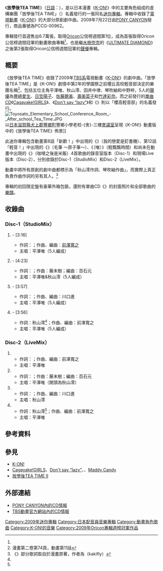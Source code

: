 {{Infobox Album
| Name           = 放學後TEA TIME<br/>{{lang|ja|放課後ティータイム}}
| Cover          = Ho-kago Tea Time.jpg
| Type           = EP
| Artist         = 放學後TEA TIME<br /><small>平澤唯、秋山澪、田井中律、琴吹紬、中野梓<br />（[[豐崎愛生|豐崎愛生]]、[[日笠陽子|日笠陽子]]、[[佐藤聰美|佐藤聰美]]、[[壽美菜子|壽美菜子]]、[[竹達彩奈|竹達彩奈]]）</small>
| Released       = {{flagicon|Japan}} 2009年7月22日
| Recorded       = 2009年
| Genre          = [[J-POP|J-POP]]（[[動畫歌曲|動畫歌曲]]）
| Length         = 15:33（Disc-1）<br/>15:55（Disc-2）
| Label          = [[PONY_CANYON|PONY CANYON]]
| Producer       = 
| Reviews        = 
| Chart position = 
*日間最高第1位（[[Oricon|Oricon]]）<ref name="daily">{{Cite web |date= 2009-07-22 |url= http://blog.livedoor.jp/ustan777/archives/51558230.html |script-title= ja:「けいおん!」ミニアルバム「放課後ティータイム」が初日デイリー1位、ED以上の勢いに! |work= The Natsu Style |language= ja |accessdate= 2013-11-18 |archive-date= 2012-06-22 |archive-url= https://web.archive.org/web/20120622025158/http://blog.livedoor.jp/ustan777/archives/51558230.html |dead-url= no }}</ref>
*週間最高第1位（[[Oricon|Oricon]]）<ref name="weekly">{{Cite web |date= 2009-07-28 |url= http://www.oricon.co.jp/news/rankmusic/67988/full/ |script-title= ja:“けいおん！”の放課後ティータイム、アニメキャラとして史上初の1位 |work= ORICON STYLE |language= ja |accessdate= 2013-11-18 |archive-date= 2013-10-27 |archive-url= https://web.archive.org/web/20131027002814/http://www.oricon.co.jp/news/rankmusic/67988/full/ |dead-url= no }}</ref>
| Certification  = 
| Last album     = 
| This album     = '''放學後TEA TIME'''<br/> （2009年）
| Next album     = [[放學後TEA_TIME_II|放學後TEA TIME II]]<br/> （2010年）
| Misc           = 
}}
《'''放學後TEA TIME'''》（[[日語|日語]]：{{lang|ja|'''放課後ティータイム'''}}），是以日本漫畫《[[K-ON!|K-ON!]]》中的主要角色組成的虛構樂團「放學後TEA TIME」（{{lang|ja|放課後ティータイム}}）名義發行的一張同名[[EP|迷你專輯]]。專輯中收錄了[[電視動畫|電視動畫]]《[[K-ON!|K-ON!]]》的大部分原創劇中曲。2009年7月22日由[[PONY_CANYON|PONY CANYON]]發行，商品番號為PCCG-00962。

專輯發行首週售出6.7萬張，取得[[Oricon|Oricon]]公信榜週間第1位，成為首張取得Oricon公信榜週間冠軍的動畫歌曲專輯<ref name="weekly"/>，也是繼[[水樹奈奈|水樹奈奈]]的《[[ULTIMATE_DIAMOND|ULTIMATE DIAMOND]]》之後第2張取得Oricon公信榜週間冠軍的[[聲優|聲優]]專輯。

== 概要 ==

《放學後TEA TIME》收錄了2009年[[TBS系|TBS系]]電視動畫《[[K-ON!|K-ON!]]》的劇中曲。「放學後TEA TIME」是《K-ON!》劇情中第2年的學園祭之前櫻丘高校輕音部決定的樂團名稱<ref>漫畫第二卷第74頁，動畫第11話</ref>，包括五位主角平澤唯、秋山澪、田井中律、琴吹紬和中野梓，5人的[[聲優|聲優]]為[[豐崎愛生|豐崎愛生]]、[[日笠陽子|日笠陽子]]、[[佐藤聰美|佐藤聰美]]、[[壽美菜子|壽美菜子]]和[[竹達彩奈|竹達彩奈]]。而之前發行的[[單曲|單曲]]CD《[[Cagayake!GIRLS|Cagayake!GIRLS]]》、《[[Don't_say_“lazy”|Don't say “lazy”]]》和《{{lang|ja|[[輕飄飄時間|ふわふわ時間]]}}》則以「櫻高輕音部」的名義發行。
[[File:Toyosato_Elementary_School_Conference_Room_-_After_school_Tea_Time.JPG|thumb]]以[[日本|日本]][[滋賀縣|滋賀縣]][[犬上郡|犬上郡]][[豐鄉町|豐鄉町]]豐鄉小學老校-{舍}-三樓[[會議室|會議室]]呈現《K-ON!》動畫版中的《放學後TEA TIME》佈景]]

此迷你專輯包含動畫第8話「新歡！」中出現的《{{lang|ja|わたしの恋はホッチキス}}》（我的戀愛是釘書機）、第12話「輕音！」中出現的《{{lang|ja|ふでペン 〜ボールペン〜}}》（毛筆 ～原子筆～）、《{{lang|ja|[[輕飄飄時間|ふわふわ時間]]}}（唯）》（輕飄飄時間）和尚未在動畫中出現的《{{lang|ja|カレーのちライス}}》（咖哩之後是米飯）4首歌曲的錄音室版本（Disc-1）和現場Live版本（Disc-2），分別收錄於Disc-1（StudioMix）和Disc-2（LiveMix）。

動畫中將所有原創的劇中曲都標示為「秋山澪作詞、琴吹紬作曲」，而實際上真正負責作曲作詞的另有其人。<ref name="word-writer">《{{lang|ja|[[輕飄飄時間|ふわふわ時間]]}}》部分歌詞取自於漫畫原著，作者為{{lang|ja|[[かきふらい|かきふらい]]}}（kakifly）</ref>

專輯的初回限定盤有豪華外箱包裝，還附有單曲CD《{{lang|ja|[[輕飄飄時間|ふわふわ時間]]}}》的封面照片和全部歌曲的[[樂譜|樂譜]]。

== 收錄曲 ==
=== Disc-1（StudioMix） ===
# {{lang|ja|'''カレーのちライス'''}} - [3:16]
#* 作詞：{{lang|ja|稻葉エミ}}；作曲、編曲：[[前澤寬之|前澤寬之]]
#* 主唱：平澤唯（5人編成）
# {{lang|ja|'''わたしの恋はホッチキス'''}} - [4:23]
#* 作詞：{{lang|ja|稻葉エミ}}；作曲：藤末樹；編曲：百石元
#* 主唱：平澤唯&秋山澪（5人編成）
# {{lang|ja|'''ふでペン 〜ボールペン〜'''}} - [3:57]
#* 作詞：{{lang|ja|稻葉エミ}}；作曲、編曲：川口進
#* 主唱：平澤唯（5人編成）
# {{lang|ja|[[輕飄飄時間|'''ふわふわ時間''']]}} - [3:56]
#* 作詞：秋山澪<ref name="word-writer"/>；作曲、編曲：前澤寬之
#* 主唱：平澤唯（5人編成）

=== Disc-2（LiveMix） ===
# {{lang|ja|'''カレーのちライス（#8『新歓!』Mix）'''}}
#* 作詞：{{lang|ja|稻葉エミ}}；作曲、編曲：前澤寬之
#* 主唱：平澤唯
# {{lang|ja|'''わたしの恋はホッチキス（#8『新歓!』Mix）'''}}
#* 作詞：{{lang|ja|稻葉エミ}}；作曲：藤末樹；編曲：百石元
#* 主唱：平澤唯（開頭為秋山澪）
# {{lang|ja|'''ふでペン 〜ボールペン〜（#12『軽音!』Mix）'''}}
#* 作詞：{{lang|ja|稻葉エミ}}；作曲、編曲：川口進
#* 主唱：秋山澪
# {{lang|ja|'''ふわふわ時間（#12『軽音!』Mix）'''}}
#* 作詞：秋山澪<ref name="word-writer"/>；作曲、編曲：前澤寬之
#* 主唱：平澤唯

== 參考資料 ==
{{reflist}}

== 參見 ==
* [[K-ON!|K-ON!]]
* [[Cagayake!GIRLS|Cagayake!GIRLS]]、[[Don't_say_“lazy”|Don't say “lazy”]]、{{lang|ja|[[輕飄飄時間|ふわふわ時間]]}}、[[Maddy_Candy|Maddy Candy]]
* [[放學後TEA_TIME_II|放學後TEA TIME II]]

== 外部連結 ==
* [https://web.archive.org/web/20090628053821/http://hp.ponycanyon.co.jp/pchp/cgi-bin/PCHPM.pl?TRGID=PCHP_SKH_1010&CMD=DSP&DSP_SKHBNG=200900001336&DSP_SKHKETSEQ=001 PONY CANYON內的CD情報]
* [http://www.tbs.co.jp/anime/k-on/goods/cd.html TBS動畫官方網站內的CD情報] {{Wayback|url=http://www.tbs.co.jp/anime/k-on/goods/cd.html |date=20090406100923 }}

{{K-ON！輕音部}}
{{Oricon專輯週榜冠軍 (2009年)|2009年8月3日}}

{{DEFAULTSORT:Hōkago Tī Taimu}}
[[Category:2009年迷你專輯|Category:2009年迷你專輯]]
[[Category:日本配音員音樂專輯|Category:日本配音員音樂專輯]]
[[Category:動畫角色歌曲|Category:動畫角色歌曲]]
[[Category:K-ON!的音樂|Category:K-ON!的音樂]]
[[Category:2009年Oricon專輯週榜冠軍作品|Category:2009年Oricon專輯週榜冠軍作品]]